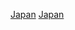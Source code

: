 {{year by category
| m = 2
| c = 0
| d = 0
| y = 7
| cat     = 日本體育
| sortkey = 體育
| parent  = 各年日本体育
| subcat  = 2007年日本
}}

[[Category:2007年亞洲體育|Japan]]
[[Category:2007年各國體育|Japan]]